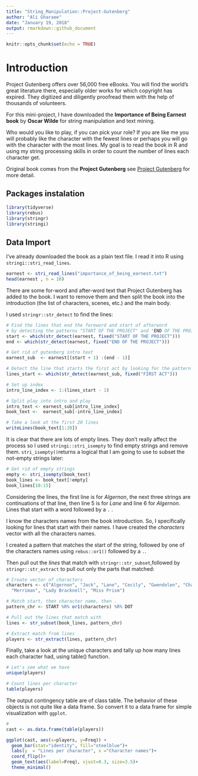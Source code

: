 ```yaml
---
title: "String_Manipulation::Project-Gutenberg"
author: "Ali Gharaee"
date: "January 19, 2018"
output: rmarkdown::github_document
---
```


```r
knitr::opts_chunk$set(echo = TRUE)
```

# Introduction

Project Gutenberg offers over 56,000 free eBooks. You will find the world's great literature there, especially older works for which copyright has expired. They digitized and diligently proofread them with the help of thousands of volunteers.


For this mini-project, I have downloaded the **Importance of Being Earnest book** by **Oscar Wilde** for string manipulation and text mining. 

Who would you like to play, if you can pick your role? 
If you are like me you will probably like the character with the fewest lines or perhaps you will go with the character with the most lines. My goal is to read the book in R and using my string processing skills in order to count the number of lines each character get.


Original book comes from the **Project Gutenberg** see [Project Gutenberg](http://www.gutenberg.org/ebooks/search/?query=importance+of+being+earnest) for more detail.


## Packages instalation

```r
library(tidyverse)
library(rebus)
library(stringr)
library(stringi)
```

## Data Import

I've already downloaded the book as a plain text file. I read it into R using `stringi::stri_read_lines`. 

```r
earnest <- stri_read_lines("importance_of_being_earnest.txt")
head(earnest , n = 10)
```

There are some for-word and after-word text that Project Gutenberg has added to the book. I want to remove them and then split the book into the introduction (the list of characters, scenes, etc.) and the main body.

I used `stringr::str_detect` to find the lines:

```r
# Find the lines that end the foreword and start of afterword 
# by detecting the patterns "START OF THE PROJECT" and "END OF THE PROJECT"
start <- which(str_detect(earnest, fixed("START OF THE PROJECT")))
end <- which(str_detect(earnest, fixed("END OF THE PROJECT")))

# Get rid of gutenberg intro text
earnest_sub  <- earnest[(start + 1) :(end - 1)]

# Detect the line that starts the first act by looking for the pattern "FIRST ACT".
lines_start <- which(str_detect(earnest_sub, fixed("FIRST ACT")))

# Set up index
intro_line_index <- 1:(lines_start - 1)

# Split play into intro and play
intro_text <- earnest_sub[intro_line_index]
book_text <-  earnest_sub[-intro_line_index]

# Take a look at the first 20 lines 
writeLines(book_text[1:20])

```

It is clear that there are lots of empty lines. They don't really affect the process so I used `stringi::stri_isempty` to find empty strings and remove them. `stri_isempty()`returns a logical that I am going to use to subset the not-empty strings later:

```r
# Get rid of empty strings
empty <- stri_isempty(book_text)
book_lines <- book_text[!empty]
book_lines[10:15]
```

Considering the lines, the first line is for *Algernon*, the next three strings are continuations of that line, then line 5 is for *Lane* and line 6 for *Algernon*. Lines that start with a word followed by a `.` .

I know the characters names from the book introduction. So, I specifically looking for lines that start with their names. I have created the *characters* vector with all the characters names.

I created a pattern that matches the start of the string, followed by one of the characters names using `rebus::or1()` followed by a `.`. 

Then pull out the *lines* that match with `stringr::str_subset`,followed by `stringr::str_extract` to pull out only the parts that matched:

```r
# Create vector of characters
characters <- c("Algernon", "Jack", "Lane", "Cecily", "Gwendolen", "Chasuble", 
  "Merriman", "Lady Bracknell", "Miss Prism")

# Match start, then character name, then .
pattern_chr <- START %R% or1(characters) %R% DOT

# Pull out the lines that match with
lines <- str_subset(book_lines, pattern_chr)

# Extract match from lines
players <- str_extract(lines, pattern_chr)
```

Finally, take a look at the unique characters and tally up how many lines each character had, using table() function.

```r
# Let's see what we have
unique(players)

# Count lines per character
table(players)

```

The output contingency table are of class table. The behavior of
these objects is not quite like a data frame. So convert it to a data frame for simple visualization with `ggplot`.

```r
#
cast <- as.data.frame(table(players))

ggplot(cast, aes(x=players, y=Freq)) +
  geom_bar(stat="identity", fill="steelblue")+
  labs(y  = "Lines per character", x ="Character names")+
  coord_flip()+
  geom_text(aes(label=Freq), vjust=0.3, size=3.5)+
  theme_minimal()
```

